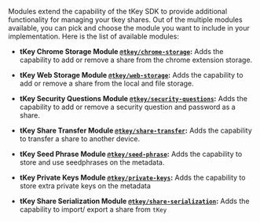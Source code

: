 Modules extend the capability of the tKey SDK to provide additional functionality for managing your tkey shares. Out of the multiple modules
available, you can pick and choose the module you want to include in your implementation. Here is the list of available modules:

- **tKey Chrome Storage Module [`@tkey/chrome-storage`](/api-reference/self-host/modules/chrome-storage):** Adds the capability to add or remove a
  share from the chrome extension storage.

- **tKey Web Storage Module [`@tkey/web-storage`](/api-reference/self-host/modules/web-storage):** Adds the capability to add or remove a share from
  the local and file storage.

- **tKey Security Questions Module [`@tkey/security-questions`](/api-reference/self-host/modules/security-questions):** Adds the capability to add or
  remove a security question and password as a share.

- **tKey Share Transfer Module [`@tkey/share-transfer`](/api-reference/self-host/modules/share-transfer):** Adds the capability to transfer a share to
  another device.

- **tKey Seed Phrase Module [`@tkey/seed-phrase`](/api-reference/self-host/modules/seed-phrase):** Adds the capability to store and use seedphrases on
  the metadata.

- **tKey Private Keys Module [`@tkey/private-keys`](/api-reference/self-host/modules/private-keys):** Adds the capability to store extra private keys
  on the metadata

- **tKey Share Serialization Module [`@tkey/share-serialization`](/api-reference/self-host/modules/share-serialization):** Adds the capability to
  import/ export a share from `tKey`
